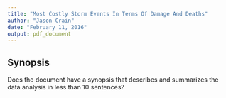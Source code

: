 ```yaml
---
title: "Most Costly Storm Events In Terms Of Damage And Deaths"
author: "Jason Crain"
date: "February 11, 2016"
output: pdf_document
---
```


## Synopsis

Does the document have a synopsis that describes and summarizes the data analysis in less than 10 sentences?

